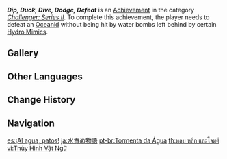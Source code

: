 {{Achievement Infobox
|id           = 82054
|order id     = 2054
|category     = Challenger: Series II
|description  = Defeat an [[Rhodeia of Loch|Oceanid]] without being hit by water bombs left behind by certain [[Hydro Mimics]].
|requirements = 
|primogems    = 10
|tracking     = 
|topic        = Oceanid
}}
'''''Dip, Duck, Dive, Dodge, Defeat''''' is an [[Achievement]] in the category ''[[Challenger: Series II]]''. To complete this achievement, the player needs to defeat an [[Rhodeia of Loch|Oceanid]] without being hit by water bombs left behind by certain [[Hydro Mimics]].

==Gallery==
{{Preview
|size=300px
|file=Oceanid Water Bomb
|caption=Diving to avoid the Water Bomb
}}
<!--
==Trivia==
*

==Video Guides==
{{EVT
|video1   = 
|caption1 = 
}}
-->
==Other Languages==
{{Other Languages
|en      = Dip, Duck, Dive, Dodge, Defeat
|zhs     = 水刑物语
|zhs_rm  = Shuǐ Xíng Wùyǔ
|zht     = 水刑物語
|zht_rm  = Shuǐ Xíng Wùyǔ
|zh_tl   = 
|ja      = 水責め物語
|ja_rm   = Mizuzeme Monogatari
|ja_tl   = A Legend of Water Torture
|ko      = 물고문 이야기
|ko_tl   = Water Torture Story
|es      = ¡Al agua, patos!
|es_tl   = Into the Water, Ducks!
|es_note = {{es|¡Al agua, patos!}} is a Spanish idiom whose English equivalent would be "[https://www.merriam-webster.com/dictionary/dive%20%28right%29%20in dive (right) in]."
|fr      = Victoire humide
|fr_tl   = Moist Victory
|ru      = Вышибай, уклоняйся, ныряй, пикируй и вышибай
|ru_tl   = Knock Out, Dodge, Dive, Swoop and Knock Out
|th      = หลบ หลีก และโจมตี
|th_rm   = 
|th_tl   = Dodge, Avoid, and Attack
|vi      = {{tt|Thủy Hình Vật Ngữ|水刑物語}}
|vi_tl   = 
|de      = Formvollendetes Wasser
|de_tl   = Perfectly Shaped Water
|id      = Kisah Siksaan Dengan Air
|id_tl   = Story of Water Torture
|pt      = Tormenta da Água
|pt_tl   = 
|tr      = Yakan Top Oynayalım!
|tr_tl   = Let's Play {{tt|Dodge Ball|Lit: Burning Ball}}!
|it      = Salta, scansa, scendi, schiva, sconfiggi
|it_tl   = 
}}

==Change History==
{{Change History|1.1}}
<!--
==References==
{{Reflist}}
-->
==Navigation==
{{Achievement Navbox|Challenger: Series II}}

[[es:¡Al agua, patos!]]
[[ja:水責め物語]]
[[pt-br:Tormenta da Água]]
[[th:หลบ หลีก และโจมตี]]
[[vi:Thủy Hình Vật Ngữ]]